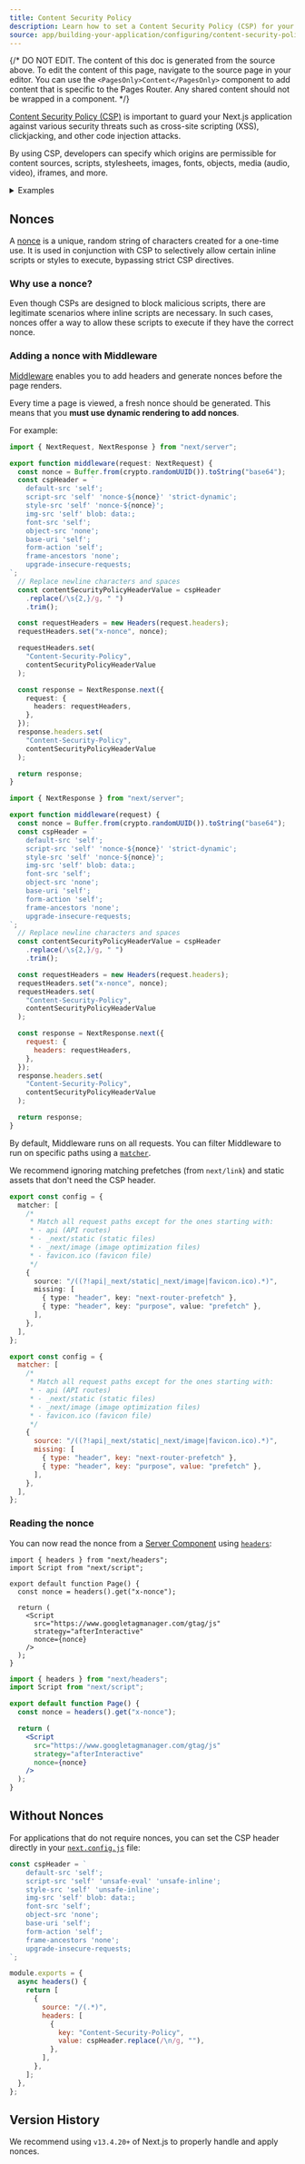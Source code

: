 ```yaml
---
title: Content Security Policy
description: Learn how to set a Content Security Policy (CSP) for your Next.js application.
source: app/building-your-application/configuring/content-security-policy
---
```


{/* DO NOT EDIT. The content of this doc is generated from the source above. To edit the content of this page, navigate to the source page in your editor. You can use the `<PagesOnly>Content</PagesOnly>` component to add content that is specific to the Pages Router. Any shared content should not be wrapped in a component. */}

[Content Security Policy (CSP)](https://developer.mozilla.org/docs/Web/HTTP/CSP) is important to guard your Next.js application against various security threats such as cross-site scripting (XSS), clickjacking, and other code injection attacks.

By using CSP, developers can specify which origins are permissible for content sources, scripts, stylesheets, images, fonts, objects, media (audio, video), iframes, and more.

<details>
  <summary>Examples</summary>

- [Strict CSP](https://github.com/vercel/next.js/tree/canary/examples/with-strict-csp)

</details>

## Nonces

A [nonce](https://developer.mozilla.org/docs/Web/HTML/Global_attributes/nonce) is a unique, random string of characters created for a one-time use. It is used in conjunction with CSP to selectively allow certain inline scripts or styles to execute, bypassing strict CSP directives.

### Why use a nonce?

Even though CSPs are designed to block malicious scripts, there are legitimate scenarios where inline scripts are necessary. In such cases, nonces offer a way to allow these scripts to execute if they have the correct nonce.

### Adding a nonce with Middleware

[Middleware](/docs/content/app/building-your-application/routing/middleware) enables you to add headers and generate nonces before the page renders.

Every time a page is viewed, a fresh nonce should be generated. This means that you **must use dynamic rendering to add nonces**.

For example:

```ts filename="middleware.ts" switcher
import { NextRequest, NextResponse } from "next/server";

export function middleware(request: NextRequest) {
  const nonce = Buffer.from(crypto.randomUUID()).toString("base64");
  const cspHeader = `
    default-src 'self';
    script-src 'self' 'nonce-${nonce}' 'strict-dynamic';
    style-src 'self' 'nonce-${nonce}';
    img-src 'self' blob: data:;
    font-src 'self';
    object-src 'none';
    base-uri 'self';
    form-action 'self';
    frame-ancestors 'none';
    upgrade-insecure-requests;
`;
  // Replace newline characters and spaces
  const contentSecurityPolicyHeaderValue = cspHeader
    .replace(/\s{2,}/g, " ")
    .trim();

  const requestHeaders = new Headers(request.headers);
  requestHeaders.set("x-nonce", nonce);

  requestHeaders.set(
    "Content-Security-Policy",
    contentSecurityPolicyHeaderValue
  );

  const response = NextResponse.next({
    request: {
      headers: requestHeaders,
    },
  });
  response.headers.set(
    "Content-Security-Policy",
    contentSecurityPolicyHeaderValue
  );

  return response;
}
```

```js filename="middleware.js" switcher
import { NextResponse } from "next/server";

export function middleware(request) {
  const nonce = Buffer.from(crypto.randomUUID()).toString("base64");
  const cspHeader = `
    default-src 'self';
    script-src 'self' 'nonce-${nonce}' 'strict-dynamic';
    style-src 'self' 'nonce-${nonce}';
    img-src 'self' blob: data:;
    font-src 'self';
    object-src 'none';
    base-uri 'self';
    form-action 'self';
    frame-ancestors 'none';
    upgrade-insecure-requests;
`;
  // Replace newline characters and spaces
  const contentSecurityPolicyHeaderValue = cspHeader
    .replace(/\s{2,}/g, " ")
    .trim();

  const requestHeaders = new Headers(request.headers);
  requestHeaders.set("x-nonce", nonce);
  requestHeaders.set(
    "Content-Security-Policy",
    contentSecurityPolicyHeaderValue
  );

  const response = NextResponse.next({
    request: {
      headers: requestHeaders,
    },
  });
  response.headers.set(
    "Content-Security-Policy",
    contentSecurityPolicyHeaderValue
  );

  return response;
}
```

By default, Middleware runs on all requests. You can filter Middleware to run on specific paths using a [`matcher`](/docs/content/app/building-your-application/routing/middleware#matcher).

We recommend ignoring matching prefetches (from `next/link`) and static assets that don't need the CSP header.

```ts filename="middleware.ts" switcher
export const config = {
  matcher: [
    /*
     * Match all request paths except for the ones starting with:
     * - api (API routes)
     * - _next/static (static files)
     * - _next/image (image optimization files)
     * - favicon.ico (favicon file)
     */
    {
      source: "/((?!api|_next/static|_next/image|favicon.ico).*)",
      missing: [
        { type: "header", key: "next-router-prefetch" },
        { type: "header", key: "purpose", value: "prefetch" },
      ],
    },
  ],
};
```

```js filename="middleware.js" switcher
export const config = {
  matcher: [
    /*
     * Match all request paths except for the ones starting with:
     * - api (API routes)
     * - _next/static (static files)
     * - _next/image (image optimization files)
     * - favicon.ico (favicon file)
     */
    {
      source: "/((?!api|_next/static|_next/image|favicon.ico).*)",
      missing: [
        { type: "header", key: "next-router-prefetch" },
        { type: "header", key: "purpose", value: "prefetch" },
      ],
    },
  ],
};
```

### Reading the nonce

You can now read the nonce from a [Server Component](/docs/content/app/building-your-application/rendering/server-components) using [`headers`](/docs/content/app/api-reference/functions/headers):

```tsx filename="app/page.tsx" switcher
import { headers } from "next/headers";
import Script from "next/script";

export default function Page() {
  const nonce = headers().get("x-nonce");

  return (
    <Script
      src="https://www.googletagmanager.com/gtag/js"
      strategy="afterInteractive"
      nonce={nonce}
    />
  );
}
```

```jsx filename="app/page.jsx" switcher
import { headers } from "next/headers";
import Script from "next/script";

export default function Page() {
  const nonce = headers().get("x-nonce");

  return (
    <Script
      src="https://www.googletagmanager.com/gtag/js"
      strategy="afterInteractive"
      nonce={nonce}
    />
  );
}
```

## Without Nonces

For applications that do not require nonces, you can set the CSP header directly in your [`next.config.js`](/docs/content/app/api-reference/next-config-js) file:

```js filename="next.config.js"
const cspHeader = `
    default-src 'self';
    script-src 'self' 'unsafe-eval' 'unsafe-inline';
    style-src 'self' 'unsafe-inline';
    img-src 'self' blob: data:;
    font-src 'self';
    object-src 'none';
    base-uri 'self';
    form-action 'self';
    frame-ancestors 'none';
    upgrade-insecure-requests;
`;

module.exports = {
  async headers() {
    return [
      {
        source: "/(.*)",
        headers: [
          {
            key: "Content-Security-Policy",
            value: cspHeader.replace(/\n/g, ""),
          },
        ],
      },
    ];
  },
};
```

## Version History

We recommend using `v13.4.20+` of Next.js to properly handle and apply nonces.
